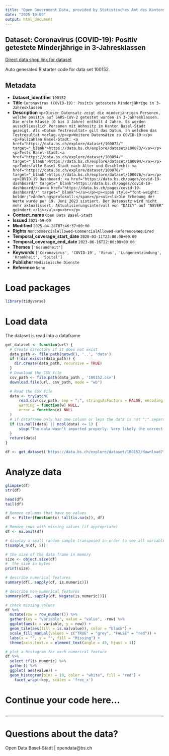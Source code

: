 ```yaml
---
title: "Open Government Data, provided by Statistisches Amt des Kantons Basel-Stadt - DCC Data Competence Center"
date: "2025-10-09"
output: html_document
---
```


## Dataset: Coronavirus (COVID-19): Positiv getestete Minderjährige in 3-Jahresklassen

[Direct data shop link for dataset](https://data.bs.ch/explore/dataset/100152)

Auto generated R starter code for data set 100152.

## Metadata

- **Dataset_identifier** `100152`
- **Title** `Coronavirus (COVID-19): Positiv getestete Minderjährige in 3-Jahresklassen`
- **Description** `<p>Dieser Datensatz zeigt die minderjährigen Personen, welche positiv auf SARS-CoV-2 getestet wurden in 3-Jahresklassen. Die erste Klasse (0 bis 3 Jahre) enthält 4 Jahre. Es werden ausschliesslich Personen mit Wohnsitz im Kanton Basel-Stadt gezeigt. Als «Datum Testresultat» gilt das Datum, an welchem das Testresultat vorlag.</p><p>Weitere Datensätze zu COVID-19:</p><p>Fallzahlen Basel-Stadt: <a href="https://data.bs.ch/explore/dataset/100073/" target="_blank">https://data.bs.ch/explore/dataset/100073/</a></p><p>Tests Basel-Stadt:<a href="https://data.bs.ch/explore/dataset/100094/" target="_blank">https://data.bs.ch/explore/dataset/100094/</a></p><p>Todesfälle Basel-Stadt nach Alter und Geschlecht: <a href="https://data.bs.ch/explore/dataset/100076/" target="_blank">https://data.bs.ch/explore/dataset/100076/</a></p><p>COVID-19 Dashboard: <a href="https://data.bs.ch/pages/covid-19-dashboard/" target="_blank">https://data.bs.ch/pages/covid-19-dashboard/</a><a href="https://data.bs.ch/pages/covid-19-dashboard//" target="_blank"></a></p><p><span style="font-weight: bolder;">Änderungsprotokoll:</span></p><ul><li>Die Erhebung der Werte wurde per 19. Juni 2023 sistiert. Der Datensatz wird nicht mehr aktualisiert. Aktualisierungsintervall von "DAILY" auf "NEVER" geändert.</li></ul><p><br></p>`
- **Contact_name** `Open Data Basel-Stadt`
- **Issued** `2021-09-09`
- **Modified** `2025-04-28T07:46:37+00:00`
- **Rights** `NonCommercialAllowed-CommercialAllowed-ReferenceRequired`
- **Temporal_coverage_start_date** `2020-03-11T23:00:00+00:00`
- **Temporal_coverage_end_date** `2023-06-16T22:00:00+00:00`
- **Themes** `['Gesundheit']`
- **Keywords** `['Coronavirus', 'COVID-19', 'Virus', 'Lungenentzündung', 'Krankheit', 'Spital']`
- **Publisher** `Medizinische Dienste`
- **Reference** `None`


# Load packages

```r

library(tidyverse)
```

# Load data

The dataset is read into a dataframe

```r
get_dataset <- function(url) {
  # Create directory if it does not exist
  data_path <- file.path(getwd(), '..', 'data')
  if (!dir.exists(data_path)) {
    dir.create(data_path, recursive = TRUE)
  }
  # Download the CSV file
  csv_path <- file.path(data_path , '100152.csv')
  download.file(url, csv_path, mode = "wb")

  # Read the CSV file
  data <- tryCatch(
      read.csv(csv_path, sep = ";", stringsAsFactors = FALSE, encoding = "UTF-8"),
      warning = function(w) NULL,
      error = function(e) NULL
  )
  # if dataframe only has one column or less the data is not ";" separated
  if (is.null(data) || ncol(data) <= 1) {
      stop("The data wasn't imported properly. Very likely the correct separator couldn't be found.\nPlease check the dataset manually and adjust the code.")
  }
  return(data)
}
```

```r

df <- get_dataset('https://data.bs.ch/explore/dataset/100152/download?format=csv&timezone=Europe%2FZurich')

```

# Analyze data

```r

glimpse(df)
str(df)

head(df)
tail(df)

```

```r
# Remove columns that have no values
df <- Filter(function(x) !all(is.na(x)), df)

# Remove rows with missing values (if appropriate)
df <- na.omit(df)
```

```r
# display a small random sample transposed in order to see all variables
t(sample_n(df, 5))
```

```r
# the size of the data frame in memory
size <- object.size(df)
#  the size in bytes
print(size)
```

```r
# describe numerical features
summary(df[, sapply(df, is.numeric)])
```

```r
# describe non-numerical features
summary(df[, sapply(df, Negate(is.numeric))])
```

```r
# check missing values
df %>%
  mutate(row = row_number()) %>%
  gather(key = "variable", value = "value", -row) %>%
  ggplot(aes(x = variable, y = row)) +
  geom_tile(aes(fill = is.na(value)), color = "black") +
  scale_fill_manual(values = c("TRUE" = "grey", "FALSE" = "red")) +
  labs(x = "", y = "", fill = "Missing") +
  theme(axis.text.x = element_text(angle = 45, hjust = 1))
```

```r
# plot a histogram for each numerical feature
df %>%
  select_if(is.numeric) %>%
  gather() %>%
  ggplot( aes(value)) +
  geom_histogram(bins = 10, color = "white", fill = "red") +
    facet_wrap(~key, scales = 'free_x')
```

# Continue your code here...

```r

```
------------------------------------------------------------------------

# Questions about the data?

Open Data Basel-Stadt | opendata@bs.ch
